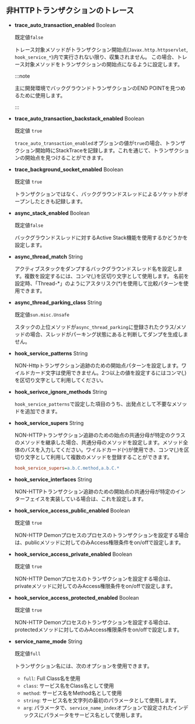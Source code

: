 ## 非HTTPトランザクションのトレース

- **trace_auto_transaction_enabled** <span class='type'>Boolean</span>

  既定値`false`

  トレース対象メソッドがトランザクション開始点(`Javax.http.httpservlet`, `hook_service_*`)内で実行されない限り、収集されません。 この場合、トレース対象メソッドをトランザクションの開始点になるように設定します。

  :::note

  主に開発環境でバックグラウンドトランザクションのEND POINTを見つめるために使用します。

  :::

- **trace_auto_transaction_backstack_enabled** <span class='type'>Boolean</span>

  既定値 `true`

  `trace_auto_transaction_enabled`オプションの値が`true`の場合、トランザクション開始時にStackTraceを記録します。これを通じて、トランザクションの開始点を見つけることができます。

- **trace_background_socket_enabled** <span class='type'>Boolean</span>

  既定値 `true`

  トランザクションではなく、バックグラウンドスレッドによるソケットがオープンしたときも記録します。

- **async_stack_enabled** <span class='type'>Boolean</span>

  既定値`false`

  バックグラウンドスレッドに対するActive Stack機能を使用するかどうかを設定します。

- **async_thread_match** <span class='type'>String</span>

  アクティブスタックをダンプするバックグラウンドスレッド名を設定します。複数を設定するには、コンマ(,)を区切り文字として使用します。 名前を設定時、「Thread-\*」のようにアスタリスク(\*)を使用して比較パターンを使用できます。

- **async_thread_parking_class** <span class='type'>String</span>

  既定値`sun.misc.Unsafe`

  スタックの上位メソッドが`async_thread_parking`に登録されたクラス/メソッドの場合、スレッドがパーキング状態にあると判断してダンプを生成しません。

- **hook_service_patterns** <span class='type'>String</span>

  NON-Httpトランザクション追跡のための開始点パターンを設定します。ワイルドカード文字は使用できません。2つ以上の値を設定するにはコンマ(,)を区切り文字として利用してください。

- **hook_serivce_ignore_methods** <span class='type'>String</span>

  `hook_service_patterns`で設定した項目のうち、出発点として不要なメソッドを追加できます。

- **hook_service_supers** <span class='type'>String</span>

  NON-HTTPトランザクション追跡のための始点の共通分母が特定のクラスのメソッドを継承した場合、共通分母のメソッドを設定します。メソッド全体のパスを入力してください。ワイルドカード(`*`)が使用でき、コンマ(,)を区切り文字として利用して複数のメソッドを登録することができます。

  ```ini title="whatap.conf"
  hook_service_supers=a.b.C.method,a.b.C.*
  ```

- **hook_service_interfaces** <span class='type'>String</span>

  NON-HTTPトランザクション追跡のための開始点の共通分母が特定のインターフェイスを実装している場合は、これを設定します。

- **hook_service_access_public_enabled** <span class='type'>Boolean</span>

  既定値 `true`

  NON-HTTP Demonプロセスのプロセスのトランザクションを設定する場合は、publicメソッドに対してのみAccess権限条件をon/offで設定します。

- **hook_service_access_private_enabled** <span class='type'>Boolean</span>

  既定値 `true`

  NON-HTTP Demonプロセスのトランザクションを設定する場合は、privateメソッドに対してのみAccess権限条件をon/offで設定します。

- **hook_service_access_protected_enabled** <span class='type'>Boolean</span>

  既定値 `true`

  NON-HTTP Demonプロセスのトランザクションを設定する場合は、protectedメソッドに対してのみAccess権限条件をon/offで設定します。

- **service_name_mode** <span class='type'>String</span>

  既定値`full`

  トランザクション名には、次のオプションを使用できます。

  - `full`: Full Class名を使用
  - `class`: サービス名をClass名として使用
  - `method`: サービス名をMethod名として使用
  - `string`: サービス名を文字列の最初のパラメータとして使用します。
  - `arg`: パラメータで、`service_name_index`オプションで設定されたインデックスにパラメータをサービス名として使用します。
